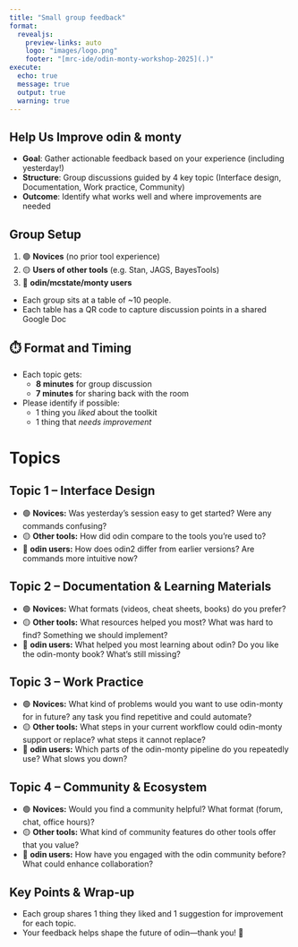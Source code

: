 ```yaml
---
title: "Small group feedback"
format:
  revealjs:
    preview-links: auto
    logo: "images/logo.png"
    footer: "[mrc-ide/odin-monty-workshop-2025](.)"
execute:
  echo: true
  message: true
  output: true
  warning: true
---
```


## Help Us Improve odin & monty

- **Goal**: Gather actionable feedback based on your experience (including yesterday!)
- **Structure**: Group discussions guided by 4 key topic (Interface design, Documentation, Work practice, Community)
- **Outcome**: Identify what works well and where improvements are needed

## Group Setup

1. 🟢 **Novices** (no prior tool experience)
2. 🟡 **Users of other tools** (e.g. Stan, JAGS, BayesTools)
3. 🔵 **odin/mcstate/monty users**
  
- Each group sits at a table of ~10 people.
- Each table has a QR code to capture discussion points in a shared Google Doc

## ⏱️ Format and Timing

- Each topic gets:
  - **8 minutes** for group discussion
  - **7 minutes** for sharing back with the room
- Please identify if possible:
  - 1 thing you *liked* about the toolkit 
  - 1 thing that *needs improvement*

# Topics

## Topic 1 – Interface Design

- 🟢 **Novices:** Was yesterday's session easy to get started? Were any commands confusing?  
- 🟡 **Other tools:** How did odin compare to the tools you're used to?  
- 🔵 **odin users:** How does odin2 differ from earlier versions? Are commands more intuitive now?

## Topic 2 – Documentation & Learning Materials

- 🟢 **Novices:** What formats (videos, cheat sheets, books) do you prefer?  
- 🟡 **Other tools:** What resources helped you most? What was hard to find? Something we should implement?  
- 🔵 **odin users:** What helped you most learning about odin? Do you like the odin-monty book? What’s still missing?

##  Topic 3 – Work Practice

- 🟢 **Novices:** What kind of problems would you want to use odin-monty for in future? any task you find repetitive and could automate?  
- 🟡 **Other tools:** What steps in your current workflow could odin-monty support or replace? what steps it cannot replace? 
- 🔵 **odin users:** Which parts of the odin-monty pipeline do you repeatedly use? What slows you down?

## Topic 4 – Community & Ecosystem

- 🟢 **Novices:** Would you find a community helpful? What format (forum, chat, office hours)?  
- 🟡 **Other tools:** What kind of community features do other tools offer that you value?  
- 🔵 **odin users:** How have you engaged with the odin community before? What could enhance collaboration?

## Key Points & Wrap-up 

- Each group shares 1 thing they liked and 1 suggestion for improvement for each topic.
- Your feedback helps shape the future of odin—thank you! 🌈